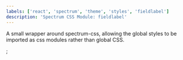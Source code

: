 ```yaml
---
labels: ['react', 'spectrum', 'theme', 'styles', 'fieldlabel']
description: 'Spectrum CSS Module: fieldlabel'
---
```



A small wrapper around spectrum-css, allowing the global
styles to be imported as css modules rather than global CSS.

<CSSModulePreview styles={styles} />;
